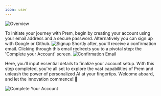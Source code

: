 ```yaml
---
icon: user
---
```


<img
  src="https://static.premai.io/prem-saas-docs/signup.gif"
  alt="Overview"
/>


To initiate your journey with Prem, begin by creating your account using your email address and a secure password. Alternatively you can sign up with Google or Github.
<img
  src="/images/signup/signup.png"
  alt="Signup"
/>
Shortly after, you'll receive a confirmation email. Clicking through this email redirects you to a pivotal step: the 'Complete your Account' screen.
<img
  src="/images/signup/confirmation-email.png"
  alt="Confirmation Email"
/>

Here, you'll input essential details to finalize your account setup. With this step completed, you're all set to explore the vast capabilities of Prem and unleash the power of personalized AI at your fingertips. Welcome aboard, and let the innovation commence! 🚀

<img
  src="/images/signup/complete-your-account.png"
  alt="Complete Your Account"
/>
